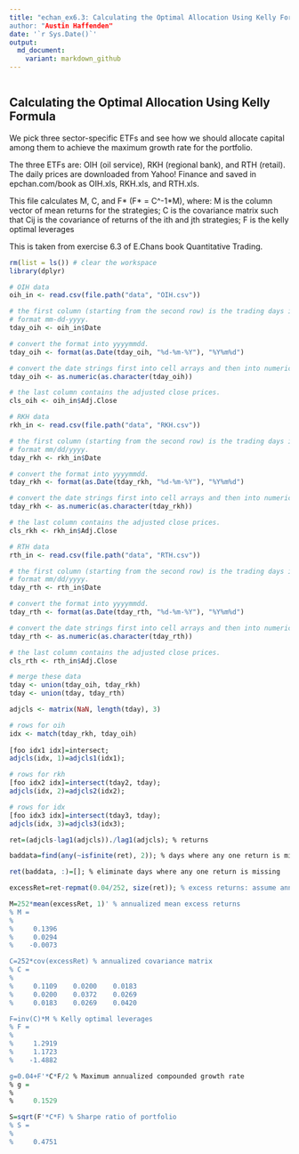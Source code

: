 ```yaml
---
title: "echan_ex6.3: Calculating the Optimal Allocation Using Kelly Formula
author: "Austin Haffenden"
date: '`r Sys.Date()`'
output: 
  md_document:
    variant: markdown_github
---
```


```r
```
## Calculating the Optimal Allocation Using Kelly Formula

We pick three sector-specific ETFs and see how we should allocate capital among
them to achieve the maximum growth rate for the portfolio.

The three ETFs are: OIH (oil service), RKH (regional bank), and RTH (retail). 
The daily prices are downloaded from Yahoo! Finance and saved in
epchan.com/book as OIH.xls, RKH.xls, and RTH.xls. 

This file calculates M, C, and F* (F* = C^-1*M), where:
  M is the column vector of mean returns for the strategies;
  C is the covariance matrix such that Cij is the covariance of returns of the
  ith and jth strategies;
  F is the kelly optimal leverages
  
  This is taken from exercise 6.3 of E.Chans book Quantitative Trading. 

```r
rm(list = ls()) # clear the workspace
library(dplyr)
```

```r

# OIH data
oih_in <- read.csv(file.path("data", "OIH.csv"))

# the first column (starting from the second row) is the trading days in
# format mm-dd-yyyy.
tday_oih <- oih_in$Date

# convert the format into yyyymmdd.
tday_oih <- format(as.Date(tday_oih, "%d-%m-%Y"), "%Y%m%d")

# convert the date strings first into cell arrays and then into numeric format.
tday_oih <- as.numeric(as.character(tday_oih)) 

# the last column contains the adjusted close prices.
cls_oih <- oih_in$Adj.Close

# RKH data 
rkh_in <- read.csv(file.path("data", "RKH.csv"))

# the first column (starting from the second row) is the trading days in
# format mm/dd/yyyy.
tday_rkh <- rkh_in$Date

# convert the format into yyyymmdd.
tday_rkh <- format(as.Date(tday_rkh, "%d-%m-%Y"), "%Y%m%d")

# convert the date strings first into cell arrays and then into numeric format.
tday_rkh <- as.numeric(as.character(tday_rkh)) 

# the last column contains the adjusted close prices.
cls_rkh <- rkh_in$Adj.Close

# RTH data
rth_in <- read.csv(file.path("data", "RTH.csv"))

# the first column (starting from the second row) is the trading days in
# format mm/dd/yyyy.
tday_rth <- rth_in$Date

# convert the format into yyyymmdd.
tday_rth <- format(as.Date(tday_rth, "%d-%m-%Y"), "%Y%m%d")

# convert the date strings first into cell arrays and then into numeric format.
tday_rth <- as.numeric(as.character(tday_rth)) 

# the last column contains the adjusted close prices.
cls_rth <- rth_in$Adj.Close

```

```r
# merge these data
tday <- union(tday_oih, tday_rkh)
tday <- union(tday, tday_rth)

adjcls <- matrix(NaN, length(tday), 3)

# rows for oih
idx <- match(tday_rkh, tday_oih)
                 
[foo idx1 idx]=intersect;
adjcls(idx, 1)=adjcls1(idx1);

# rows for rkh
[foo idx2 idx]=intersect(tday2, tday);
adjcls(idx, 2)=adjcls2(idx2);

# rows for idx
[foo idx3 idx]=intersect(tday3, tday);
adjcls(idx, 3)=adjcls3(idx3);
```

```r
ret=(adjcls-lag1(adjcls))./lag1(adjcls); % returns

baddata=find(any(~isfinite(ret), 2)); % days where any one return is missing

ret(baddata, :)=[]; % eliminate days where any one return is missing

excessRet=ret-repmat(0.04/252, size(ret)); % excess returns: assume annualized risk free rate is 4%

M=252*mean(excessRet, 1)' % annualized mean excess returns
% M =
% 
%     0.1396
%     0.0294
%    -0.0073

C=252*cov(excessRet) % annualized covariance matrix
% C =
% 
%     0.1109    0.0200    0.0183
%     0.0200    0.0372    0.0269
%     0.0183    0.0269    0.0420

F=inv(C)*M % Kelly optimal leverages
% F =
% 
%     1.2919
%     1.1723
%    -1.4882

g=0.04+F'*C*F/2 % Maximum annualized compounded growth rate
% g =
% 
%     0.1529

S=sqrt(F'*C*F) % Sharpe ratio of portfolio
% S =
% 
%     0.4751
```
